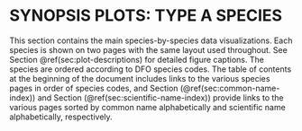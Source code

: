# SYNOPSIS PLOTS: TYPE A SPECIES {#sec:synopsis-plots-A}

This section contains the main species-by-species data visualizations. Each
species is shown on two pages with the same layout used throughout. See Section
\@ref(sec:plot-descriptions) for detailed figure captions. The species are
ordered according to DFO species codes. The table of contents at the beginning
of the document includes links to the various species pages in order of species
codes, and Section (\@ref(sec:common-name-index)) and Section
(\@ref(sec:scientific-name-index)) provide links to the various pages sorted by
common name alphabetically and scientific name alphabetically, respectively.
